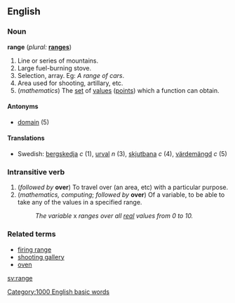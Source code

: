 ==English==

===Noun===
'''range''' (''plural:'' '''[[ranges]]''')
# Line or series of mountains.
# Large fuel-burning stove.
# Selection, array. Eg: ''A range of cars''.
# Area used for shooting, artillary, etc.
# (''mathematics'') The [[set]] of [[values]] ([[points]]) which a function can obtain.

==== Antonyms ====
*[[domain]] (5)

==== Translations ====
*Swedish:  [[bergskedja]] ''c'' (1), [[urval]] ''n'' (3), [[skjutbana]] ''c'' (4), [[värdemängd]] ''c'' (5)

===Intransitive verb===
{{en-infl-reg-vowel|rang|e}}
# (''followed by'' '''over''') To travel over (an area, etc) with a particular purpose.
# (''mathematics, computing''; ''followed by'' '''over''') Of a variable, to be able to take any of the values in a specified range.
#:''The variable'' x ''ranges over all [[real]] values from 0 to 10.''

===Related terms===
*[[firing range]]
*[[shooting gallery]]
*[[oven]]

[[Category:1000 English basic words]]
[[sv:range]]